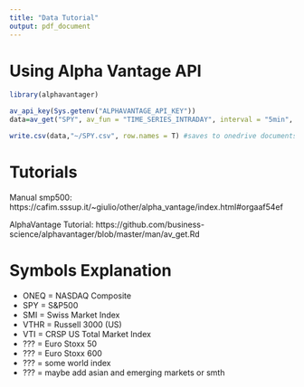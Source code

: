 ```yaml
---
title: "Data Tutorial"
output: pdf_document
---
```


# Using Alpha Vantage API
```r
library(alphavantager)

av_api_key(Sys.getenv("ALPHAVANTAGE_API_KEY"))
data=av_get("SPY", av_fun = "TIME_SERIES_INTRADAY", interval = "5min", outputsize = "full")

write.csv(data,"~/SPY.csv", row.names = T) #saves to onedrive documents
```



# Tutorials

Manual smp500: https://cafim.sssup.it/~giulio/other/alpha_vantage/index.html#orgaaf54ef

AlphaVantage Tutorial: https://github.com/business-science/alphavantager/blob/master/man/av_get.Rd


# Symbols Explanation
- ONEQ = NASDAQ Composite
- SPY = S&P500 
- SMI = Swiss Market Index
- VTHR = Russell 3000 (US)
- VTI = CRSP US Total Market Index
- ??? = Euro Stoxx 50
- ??? = Euro Stoxx 600
- ??? = some world index
- ??? = maybe add asian and emerging markets or smth